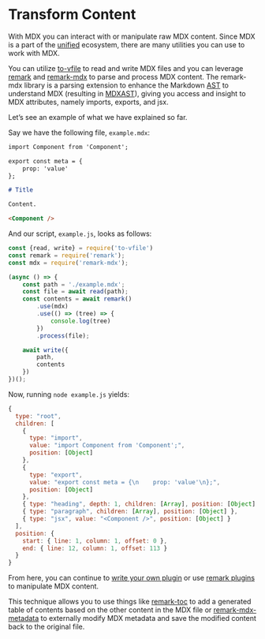 # Transform Content

With MDX you can interact with or manipulate raw MDX content.
Since MDX is a part of the [unified][] ecosystem, there
are many utilities you can use to work with MDX.

You can utilize [to-vfile][] to read and write MDX files
and you can leverage [remark][] and [remark-mdx][]
to parse and process MDX content.  The remark-mdx library is a parsing
extension to enhance the Markdown [AST][] to understand MDX
(resulting in [MDXAST][]), giving you access and insight to MDX
attributes, namely imports, exports, and jsx.

Let’s see an example of what we have explained so far.

Say we have the following file, `example.mdx`:

```md
import Component from 'Component';

export const meta = {
    prop: 'value'
};

# Title

Content.

<Component />
```

And our script, `example.js`, looks as follows:

```js
const {read, write} = require('to-vfile')
const remark = require('remark');
const mdx = require('remark-mdx');

(async () => {
    const path = './example.mdx';
    const file = await read(path);
    const contents = await remark()
        .use(mdx)
        .use(() => (tree) => {
            console.log(tree)
        })
        .process(file);

    await write({
        path,
        contents
    })
})();
```

Now, running `node example.js` yields:

```js
{
  type: "root",
  children: [
    {
      type: "import",
      value: "import Component from 'Component';",
      position: [Object]
    },
    {
      type: "export",
      value: "export const meta = {\n    prop: 'value'\n};",
      position: [Object]
    },
    { type: "heading", depth: 1, children: [Array], position: [Object] },
    { type: "paragraph", children: [Array], position: [Object] },
    { type: "jsx", value: "<Component />", position: [Object] }
  ],
  position: {
    start: { line: 1, column: 1, offset: 0 },
    end: { line: 12, column: 1, offset: 113 }
  }
}
```

From here, you can continue to [write your own plugin][writing-a-plugin] or use
[remark plugins][remark-plugins] to manipulate MDX content.

This technique allows you to use things like [remark-toc][] to add a
generated table of contents based on the other content in the MDX file or
[remark-mdx-metadata][] to externally modify MDX metadata and
save the modified content back to the original file.

[ast]: /advanced/ast

[mdxast]: /advanced/ast#mdxast

[remark]: https://github.com/remarkjs/remark

[remark-mdx]: https://github.com/mdx-js/mdx/tree/master/packages/remark-mdx

[remark-mdx-metadata]: https://github.com/manovotny/remark-mdx-metadata

[remark-plugins]: /advanced/plugins

[remark-toc]: https://github.com/remarkjs/remark-toc

[to-vfile]: https://github.com/vfile/to-vfile

[unified]: https://unifiedjs.com

[writing-a-plugin]: /guides/writing-a-plugin
